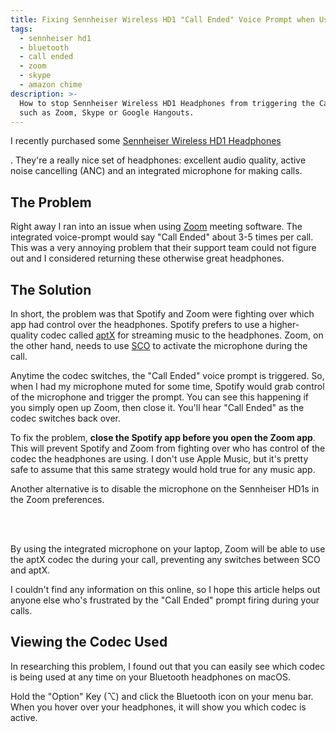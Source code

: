 ```yaml
---
title: Fixing Sennheiser Wireless HD1 "Call Ended" Voice Prompt when Using Zoom
tags:
  - sennheiser hd1
  - bluetooth
  - call ended
  - zoom
  - skype
  - amazon chime
description: >-
  How to stop Sennheiser Wireless HD1 Headphones from triggering the Call Ended voice prompt when using meeting software
  such as Zoom, Skype or Google Hangouts.
---
```



I recently purchased some
<a title="As an Amazon Associate I earn from qualifying purchases" href="https://amzn.to/2t3QVLQ"> Sennheiser Wireless
HD1 Headphones

</a>. They're a really nice set of headphones: excellent audio quality, active noise cancelling (ANC) and an integrated
microphone for making calls.

## The Problem

Right away I ran into an issue when using [Zoom](https://zoom.us/) meeting software. The integrated voice-prompt would
say "Call Ended" about 3-5 times per call. This was a very annoying problem that their support team could not figure out
and I considered returning these otherwise great headphones.

## The Solution

In short, the problem was that Spotify and Zoom were fighting over which app had control over the headphones. Spotify
prefers to use a higher-quality codec called [aptX](https://en.wikipedia.org/wiki/AptX) for streaming music to the
headphones. Zoom, on the other hand, needs to use
[SCO](<https://en.wikipedia.org/wiki/List*of_Bluetooth_protocols#Synchronous_connection-oriented*(SCO)\_link>) to
activate the microphone during the call.

Anytime the codec switches, the "Call Ended" voice prompt is triggered. So, when I had my microphone muted for some
time, Spotify would grab control of the microphone and trigger the prompt. You can see this happening if you simply open
up Zoom, then close it. You'll hear "Call Ended" as the codec switches back over.

To fix the problem, **close the Spotify app before you open the Zoom app**. This will prevent Spotify and Zoom from
fighting over who has control of the codec the headphones are using. I don't use Apple Music, but it's pretty safe to
assume that this same strategy would hold true for any music app.

Another alternative is to disable the microphone on the Sennheiser HD1s in the Zoom preferences.

<br />
<MdxImage src={ZoomAudioSettings} alt="" />
<br />

By using the integrated microphone on your laptop, Zoom will be able to use the aptX codec the during your call,
preventing any switches between SCO and aptX.

I couldn't find any information on this online, so I hope this article helps out anyone else who's frustrated by the
"Call Ended" prompt firing during your calls.

## Viewing the Codec Used

In researching this problem, I found out that you can easily see which codec is being used at any time on your Bluetooth
headphones on macOS.

Hold the "Option" Key (⌥) and click the Bluetooth icon on your menu bar. When you hover over your headphones, it will
show you which codec is active.

<br />
<MdxImage src={AptX} alt="" />
<br />
